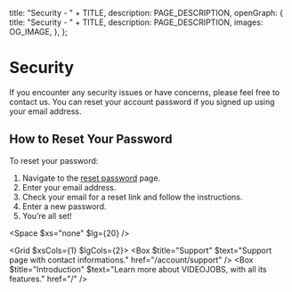 
  title: "Security - " + TITLE,
  description: PAGE_DESCRIPTION,
  openGraph: {
    title: "Security - " + TITLE,
    description: PAGE_DESCRIPTION,
    images: OG_IMAGE,
  },
};

# Security 
If you encounter any security issues or have concerns, please feel free to contact us. You can reset your account password if you signed up using your email address.

## How to Reset Your Password

To reset your password:

1. Navigate to the [reset password](https://www.videojobs.io/login/reset) page.
2. Enter your email address.
3. Check your email for a reset link and follow the instructions.
4. Enter a new password.
5. You’re all set!

<Space $xs="none" $lg={20} />

<Grid $xsCols={1} $lgCols={2}>
  <Box $title="Support" $text="Support page with contact informations." href="/account/support" />
  <Box $title="Introduction" $text="Learn more about VIDEOJOBS, with all its features." href="/" />
</Grid>
